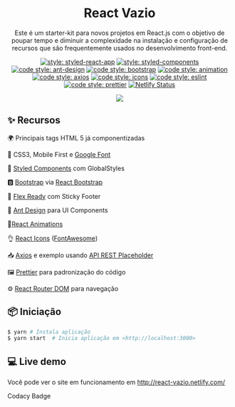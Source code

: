 
<h1 align="center">React Vazio</h1>

<div align="center">

Este é um starter-kit para novos projetos em React.js com o objetivo de poupar tempo e diminuir a complexidade na instalação e configuração de recursos que são frequentemente usados no desenvolvimento front-end.


[![style: styled-react-app](https://img.shields.io/badge/React%20Create%20App-16.13.0-orange)](https://github.com/facebook/create-react-app) [![style: styled-components](https://img.shields.io/badge/style-%F0%9F%92%85%20styled--components-orange.svg?colorB=daa357&colorA=db748e)](https://github.com/styled-components/styled-components) [![code style: ant-design](https://img.shields.io/badge/ant--design-%E6%A0%B7%E5%BC%8F-red)](https://github.com/ant-design/ant-design) [![code style: bootstrap](https://img.shields.io/badge/Bootstrap-4.4.1-blue)](https://getbootstrap.com/) [![code style: animation](https://img.shields.io/badge/Animate.css-1.0.0-yellow)](https://github.com/FormidableLabs/react-animations) [![code style: axios](https://img.shields.io/badge/Axios-0.19.2-black)](https://gaxiosithub.com/axios/) [![code style: icons](https://img.shields.io/badge/React%20Icons-FontAwesome-blueviolet)](https://github.com/react-icons/react-icons)  [![code style: eslint](https://img.shields.io/badge/Eslint-Airbnb-green)](https://github.com/prettier/prettier) [![code style: prettier](https://img.shields.io/badge/code_style-prettier-ff69b4.svg)](https://github.com/eslint) [![Netlify Status](https://api.netlify.com/api/v1/badges/880ec5d1-d113-443b-9f1c-c2280059bdf5/deploy-status)](https://app.netlify.com/sites/react-vazio/deploys)

<img src="https://github.com/TTamosauskas/react-vazio/raw/master/preview.png">

</div>



## ✨ Recursos

🌍 Principais tags HTML 5 já componentizadas

🎨 CSS3, Mobile First e [Google Font](https://fonts.google.com/)

👾 [Styled Components](https://github.com/styled-components/styled-components) com GlobalStyles

🅱️ [Bootstrap](https://getbootstrap.com/) via [React Bootstrap](https://react-bootstrap.github.io/)

💪 [Flex Ready](https://yoksel.github.io/flex-cheatsheet/#justify-content) com Sticky Footer

🧧 [Ant Design](https://ant.design/) para UI Components

🌈[React Animations](https://github.com/FormidableLabs/react-animations)

👌 [React Icons](https://github.com/react-icons/react-icons) ([FontAwesome](https://fontawesome.com/))

📥 [Axios](https://github.com/axios/axios) e exemplo usando [API REST Placeholder](https://jsonplaceholder.typicode.com)

🖼️ [Prettier](https://github.com/prettier/prettier) para padronização do código

⚙️ [React Router DOM](https://github.com/ReactTraining/react-router/tree/master/packages/react-router-dom) para navegação


## 📦 Iniciação

```bash
$ yarn # Instala aplicação
$ yarn start  # Inicia aplicação em <http://localhost:3000> 
```

## 💻 Live demo

Você pode ver o site em funcionamento em http://react-vazio.netlify.com/

Codacy Badge
